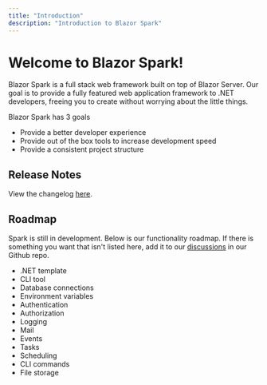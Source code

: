 ```yaml
---
title: "Introduction"
description: "Introduction to Blazor Spark"
---
```


# Welcome to Blazor Spark!

Blazor Spark is a full stack web framework built on top of Blazor Server. Our goal is to provide a fully featured web application framework to .NET developers, freeing you to create without worrying about the little things.

Blazor Spark has 3 goals
- Provide a better developer experience
- Provide out of the box tools to increase development speed
- Provide a consistent project structure

## Release Notes
View the changelog [here](https://weston-walker.notion.site/Blazor-Spark-Changelog-635ca6f175f14a499f074c859e65cc2d).

## Roadmap
Spark is still in development. Below is our functionality roadmap. If there is something you want that isn't listed here, add it to our [discussions](https://github.com/blazor-spark/blazor-spark/discussions) in our Github repo.
- .NET template <ProgressBadge progress="completed" />
- CLI tool <ProgressBadge progress="completed" />
- Database connections <ProgressBadge progress="completed" />
- Environment variables <ProgressBadge progress="completed" />
- Authentication <ProgressBadge progress="completed" />
- Authorization <ProgressBadge progress="completed" />
- Logging <ProgressBadge progress="completed" />
- Mail <ProgressBadge progress="completed" />
- Events <ProgressBadge progress="in-progress" />
- Tasks <ProgressBadge progress="in-progress" />
- Scheduling <ProgressBadge progress="in-progress" />
- CLI commands <ProgressBadge progress="in-progress" />
- File storage <ProgressBadge progress="not-started" />